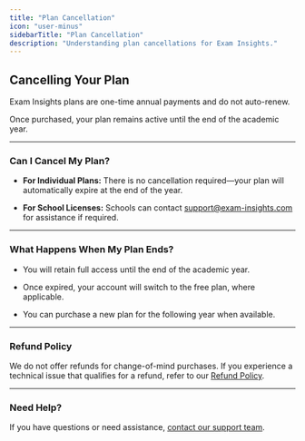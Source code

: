 ```yaml
---
title: "Plan Cancellation"
icon: "user-minus"
sidebarTitle: "Plan Cancellation"
description: "Understanding plan cancellations for Exam Insights."
---
```


## Cancelling Your Plan

<Info>
  Exam Insights plans are one-time annual payments and do not auto-renew.
</Info>

Once purchased, your plan remains active until the end of the academic year.

***

### Can I Cancel My Plan?

* **For Individual Plans:** There is no cancellation required—your plan will automatically expire at the end of the year.

* **For School Licenses:** Schools can contact [support@exam-insights.com](mailto:support@exam-insights.com) for assistance if required.

***

### What Happens When My Plan Ends?

* You will retain full access until the end of the academic year.

* Once expired, your account will switch to the free plan, where applicable.

* You can purchase a new plan for the following year when available.

***

### Refund Policy

We do not offer refunds for change-of-mind purchases.
If you experience a technical issue that qualifies for a refund, refer to our [Refund Policy](https://help.exam-insights.com/policies/refund_policy).

***

### Need Help?

If you have questions or need assistance, [contact our support team](https://exam-insights.com/contact-us/).